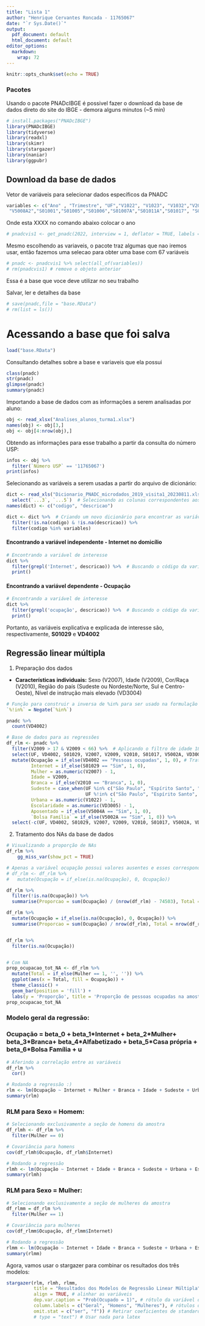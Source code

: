 ```yaml
---
title: "Lista 1"
author: "Henrique Cervantes Roncada - 11765067"
date: "`r Sys.Date()`"
output:
  pdf_document: default
  html_document: default
editor_options:
  markdown:
    wrap: 72
---
```


```r
knitr::opts_chunk$set(echo = TRUE)
```

### Pacotes

Usando o pacote PNADcIBGE é possivel fazer o download da base de dados
direto do site do IBGE - demora alguns minutos (\~5 min)

```r
# install.packages("PNADcIBGE")
library(PNADcIBGE)
library(tidyverse)
library(readxl)
library(skimr)
library(stargazer)
library(naniar)
library(ggpubr)
```

## Download da base de dados

Vetor de variáveis para selecionar dados específicos da PNADC

```r
variables <- c("Ano" , "Trimestre", "UF","V1022", "V1023", "V1032","V2007", "V2008", "V20081", "V20082", "V2009", "V2010", "V3001", "V3002", "V4009", "V4018", "V40181", "V40182", "V40183", "V4029", "V4032", "V4040", "V40401", "V40402", "V40403", "V4071", "V5001A", "V5001A2","V5002A","V5002A2","V5003A","V5003A2", "V5004A","V5004A2", "V5005A", "V5005A2","V5006A","V5006A2","V5007A","V5007A2","V5008A", 
 "V5008A2","S01001","S01005","S01006","S01007A","S01011A","S01017", "S01018", "S01019","S01021","S01029","S01031", "VD2002","VD2003","VD2004","VD3004","VD3005","VD4001","VD4002","VD4003","VD4009", "VD4010", "VD4011","VD4012","VD4020","VD4035")
```

Onde esta XXXX no comando abaixo colocar o ano

```r
# pnadcvis1 <- get_pnadc(2022, interview = 1, deflator = TRUE, labels = TRUE, vars=variables, design=FALSE)
```

Mesmo escolhendo as variaveis, o pacote traz algumas que nao iremos
usar, então fazemos uma selecao para obter uma base com 67 variáveis

```r
# pnadc <- pnadcvis1 %>% select(all_of(variables))
# rm(pnadcvis1) # remove o objeto anterior
```

Essa é a base que voce deve utilizar no seu trabalho

Salvar, ler e detalhes da base

```r
# save(pnadc,file = "base.RData") 
# rm(list = ls())
```

# Acessando a base que foi salva

```r
load("base.RData")
```

Consultando detalhes sobre a base e variaveis que ela possui

```r
class(pnadc) 
str(pnadc) 
glimpse(pnadc)
summary(pnadc)
```

Importando a base de dados com as informações a serem analisadas por
aluno:

```r
obj <- read_xlsx("Analises_alunos_turma1.xlsx") 
names(obj) <- obj[3,] 
obj <- obj[4:nrow(obj),]
```

Obtendo as informações para esse trabalho a partir da consulta do número
USP:

```r
infos <- obj %>% 
  filter(`Número USP` == '11765067')
print(infos)
```

Selecionando as variáveis a serem usadas a partir do arquivo de
dicionário:

```r
dict <- read_xls("Dicionario_PNADC_microdados_2019_visita1_20230811.xls")  %>%  # Carregando o dicionário 
  select(`...3`, `...5`)  # Selecionando as colunas correspondentes aos códigos e as descrições das variáveis
names(dict) <- c("codigo", "descricao") 

dict <- dict %>%  # Criando um novo dicionário para encontrar as variáveis de interesse
  filter(!is.na(codigo) & !is.na(descricao)) %>% 
  filter(codigo %in% variables)
```

#### Encontrando a variável independente - Internet no domicílio

```r
# Encontrando a variável de interesse
dict %>% 
  filter(grepl('Internet', descricao)) %>%  # Buscando o código da variável explicativa designada
  print()
```

#### Encontrando a variável dependente - Ocupação

```r
# Encontrando a variável de interesse
dict %>% 
  filter(grepl('ocupação', descricao)) %>%  # Buscando o código da variável dependente designada
  print()
```

Portanto, as variáveis explicativa e explicada de interesse são,
respectivamente, **S01029** e **VD4002**

## Regressão linear múltipla

1)  Preparação dos dados

-   **Características individuais:** Sexo (V2007), Idade (V2009),
    Cor/Raça (V2010), Região do país (Sudeste ou Nordeste/Norte, Sul e
    Centro-Oeste), Nível de instrução mais elevado (VD3004)

```r

# Função para construir a inversa de %in% para ser usado na formulação da variável Sudeste
`%!in%` = Negate(`%in%`)

pnadc %>% 
  count(VD4002)

# Base de dados para as regressões
df_rlm <- pnadc %>% 
  filter(V2009 > 17 & V2009 < 66) %>%  # Aplicando o filtro de idade 18-65 anos
  select(UF, VD4002, S01029, V2007, V2009, V2010, S01017, V5002A, VD3005, V5004A, V1022) %>%  # Selecionando as variáveis
  mutate(Ocupação = if_else(VD4002 == "Pessoas ocupadas", 1, 0), # Tratando as variáveis
         Internet = if_else(S01029 == "Sim", 1, 0),
         Mulher = as.numeric(V2007) - 1,
         Idade = V2009,
         Branca = if_else(V2010 == "Branca", 1, 0),
         Sudeste = case_when(UF %in% c("São Paulo", "Espírito Santo", "Rio de Janeiro", "Minas gerais") ~ 1,
                             UF %!in% c("São Paulo", "Espírito Santo", "Rio de Janeiro", "Minas gerais") ~ 0),
         Urbana = as.numeric(V1022) - 1,
         Escolaridade = as.numeric(VD3005) - 1,
         Aposentado = if_else(V5004A == "Sim", 1, 0),
         `Bolsa Família` = if_else(V5002A == "Sim", 1, 0)) %>% 
  select(-c(UF, VD4002, S01029, V2007, V2009, V2010, S01017, V5002A, VD3005, V1022, V5004A))
```

2)  Tratamento dos NAs da base de dados

```r
# Visualizando a proporção de NAs
df_rlm %>% 
    gg_miss_var(show_pct = TRUE)

# Apenas a variável ocupação possui valores ausentes e esses correspondem às pessoas fora da força de trabalho, portanto, vamos tratá-los como pessoas desocupadas
# df_rlm <- df_rlm %>%
#   mutate(Ocupação = if_else(is.na(Ocupação), 0, Ocupação))
```

```r


df_rlm %>% 
  filter(!is.na(Ocupação)) %>%  
  summarise(Proporcao = sum(Ocupação) / (nrow(df_rlm) - 74503), Total = nrow(df_rlm) - 74503)

df_rlm %>% 
  mutate(Ocupação = if_else(is.na(Ocupação), 0, Ocupação)) %>% 
  summarise(Proporcao = sum(Ocupação) / nrow(df_rlm), Total = nrow(df_rlm))


df_rlm %>% 
  filter(is.na(Ocupação))


# Com NA
prop_ocupacao_tot_NA <- df_rlm %>%
  mutate(Total = if_else(Mulher == 1, '', '')) %>% 
  ggplot(aes(x = Total, fill = Ocupação)) +
  theme_classic() +
  geom_bar(position = 'fill') +
  labs(y = 'Proporção', title = 'Proporção de pessoas ocupadas na amostra') 
prop_ocupacao_tot_NA

```

### Modelo geral da regressão:

### Ocupação = beta_0 + beta_1\*Internet + beta_2\*Mulher+ beta_3\*Branca+ beta_4\*Alfabetizado + beta_5\*Casa própria + beta_6\*Bolsa Família + u

```r
# Aferindo a correlação entre as variáveis
df_rlm %>%
  cor()

# Rodando a regressão :)
rlm <- lm(Ocupação ~ Internet + Mulher + Branca + Idade + Sudeste + Urbana + Escolaridade + Aposentado + `Bolsa Família`, data = df_rlm)
summary(rlm)
```

### RLM para Sexo = Homem:

```r
# Selecionando exclusivamente a seção de homens da amostra
df_rlmh <- df_rlm %>% 
  filter(Mulher == 0)

# Covariância para homens
cov(df_rlmh$Ocupação, df_rlmh$Internet)

# Rodando a regressão
rlmh <- lm(Ocupação ~ Internet + Idade + Branca + Sudeste + Urbana + Escolaridade + Aposentado + `Bolsa Família`, df_rlmh)
summary(rlmh)
```

### RLM para Sexo = Mulher:

```r
# Selecionando exclusivamente a seção de mulheres da amostra
df_rlmm = df_rlm %>%
  filter(Mulher == 1)

# Covariância para mulheres
cov(df_rlmm$Ocupação, df_rlmm$Internet)

# Rodando a regressão
rlmm <- lm(Ocupação ~ Internet + Idade + Branca + Sudeste + Urbana + Escolaridade + Aposentado + `Bolsa Família`, df_rlmm)
summary(rlmm)
```

Agora, vamos usar o stargazer para combinar os resultados dos três
modelos:

```r
stargazer(rlm, rlmh, rlmm, 
          title = "Resultados dos Modelos de Regressão Linear Múltipla",
          align = TRUE, # alinhar as variáveis
          dep.var.caption = "Prob(Ocupado = 1)", # rótulo da variável dependente
          column.labels = c("Geral", "Homens", "Mulheres"), # rótulos das colunas
          omit.stat = c("ser", "f")) # Retirar coeficientes de standard error e estatística F
          # type = "text") # Usar nada para latex
```
